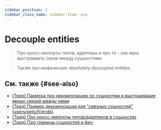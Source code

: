 ```yaml
---
sidebar_position: 2
sidebar_class_name: sidebar-item--wip
---
```



# Decouple entities

<WIP ticket="202" />

> Про кросс-импорты типов, адаптеры и про то - как явно выстраивать связи между сущностями

> Также про мифические absolutely-decoupled entities

## См. также {#see-also}

- [(Тред) Памятка про декомпозицию по сущностям и выстраивание явных связей между ними](https://t.me/feature_sliced/3633)
- [(Тред) Пример декомпозиции для "связных сущностей" (users/pets/friends)](https://t.me/feature_sliced/3316)
- [(Тред) Про кросс-импорты типов/адаптеров в сущностях](https://t.me/feature_sliced/4276)
- [(Тред) Про границы сущностей и фич](https://t.me/feature_sliced/4521)
